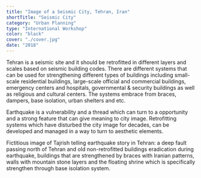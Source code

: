 ```yaml
---
title: "Image of a Seismic City, Tehran, Iran"
shortTitle: "Seismic City"
category: "Urban Planning"
type: "International Workshop"
color: "black"
cover: "./cover.jpg"
date: "2018"
---
```


Tehran is a seismic site and it should be retrofitted in different layers and scales based on seismic building codes. There are different systems that can be used for strengthening different types of buildings including small-scale residential buildings, large-scale official and commercial buildings, emergency centers and hospitals, governmental & security buildings as well as religious and cultural centers. The systems embrace from braces, dampers, base isolation, urban shelters and etc.

Earthquake is a vulnerability and a thread which can turn to a opportunity and a strong feature that can give meaning to city image. Retrofitting systems which have disturbed the city image for decades, can be developed and managed in a way to turn to aesthetic elements. 

Fictitious image of Tajrish telling earthquake story in Tehran: a deep fault passing north of Tehran and old non-retrofitted buildings eradication during earthquake, buildings that are strengthened by braces with Iranian patterns, walls with mountain stone layers and the floating shrine which is specifically strengthen through base isolation system.

